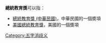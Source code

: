 
'''總統教育獎'''可以指：
* [[總統教育獎_(中華民國)|總統教育獎 (中華民國)]]，中華民國的一個奬項
* [[美國總統教育獎|美國總統教育獎]]，美國的一個獎項
{{disambig}}

[[Category:五字消歧义|Category:五字消歧义]]